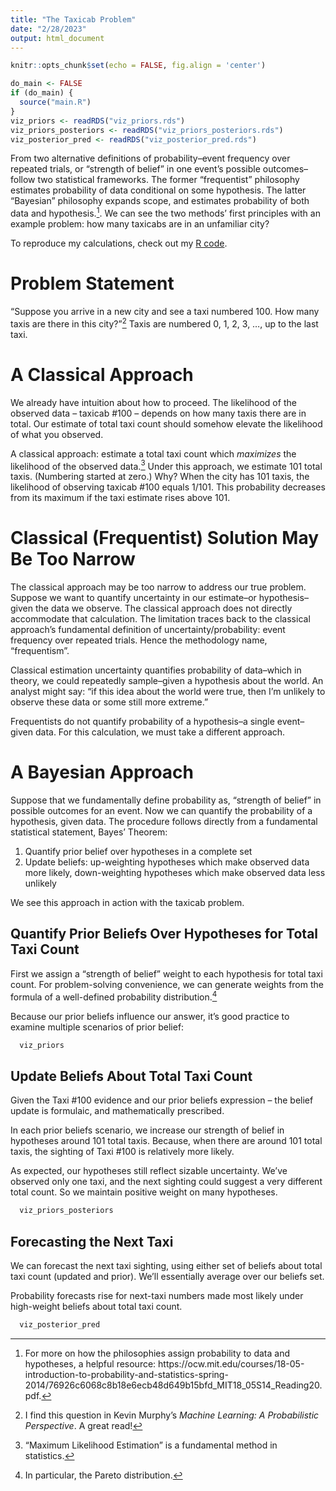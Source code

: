 ```yaml
---
title: "The Taxicab Problem"
date: "2/28/2023"
output: html_document
---
```


```r
knitr::opts_chunk$set(echo = FALSE, fig.align = 'center')

do_main <- FALSE
if (do_main) {
  source("main.R")
}
viz_priors <- readRDS("viz_priors.rds")
viz_priors_posteriors <- readRDS("viz_priors_posteriors.rds")
viz_posterior_pred <- readRDS("viz_posterior_pred.rds")
```

From two alternative definitions of probability--event frequency over repeated trials, or "strength of belief" in one event's possible outcomes--follow two statistical frameworks. The former "frequentist" philosophy estimates probability of data conditional on some hypothesis. The latter "Bayesian" philosophy expands scope, and estimates probability of both data and hypothesis.^[For more on how the philosophies assign probability to data and hypotheses, a helpful resource: https://ocw.mit.edu/courses/18-05-introduction-to-probability-and-statistics-spring-2014/76926c6068c8b18e6ecb48d649b15bfd_MIT18_05S14_Reading20.pdf.]. We can see the two methods' first principles with an example problem: how many taxicabs are in an unfamiliar city?

To reproduce my calculations, check out my [R code](https://github.com/abrahamalex13/bayesian-case-studies/blob/main/taxicab/main.R).

# Problem Statement

"Suppose you arrive in a new city and see a taxi numbered 100. How many taxis are there in this city?"^[I find this question in Kevin Murphy's _Machine Learning: A Probabilistic Perspective_. A great read!] Taxis are numbered 0, 1, 2, 3, ..., up to the last taxi.


# A Classical Approach

We already have intuition about how to proceed. The likelihood of the observed data -- taxicab #100 -- depends on how many taxis there are in total. Our estimate of total taxi count should somehow elevate the likelihood of what you observed.

A classical approach: estimate a total taxi count which _maximizes_ the likelihood of the observed data.^["Maximum Likelihood Estimation" is a fundamental method in statistics.] Under this approach, we estimate 101 total taxis. (Numbering started at zero.) Why? When the city has 101 taxis, the likelihood of observing taxicab #100 equals 1/101. This probability decreases from its maximum if the taxi estimate rises above 101.


# Classical (Frequentist) Solution May Be Too Narrow

The classical approach may be too narrow to address our true problem. Suppose we want to quantify uncertainty in our estimate--or hypothesis--given the data we observe. The classical approach does not directly accommodate that calculation. The limitation traces back to the classical approach's fundamental definition of uncertainty/probability: event frequency over repeated trials. Hence the methodology name, "frequentism". 

Classical estimation uncertainty quantifies probability of data--which in theory, we could repeatedly sample--given a hypothesis about the world. An analyst might say: "if this idea about the world were true, then I'm unlikely to observe these data or some still more extreme." 

Frequentists do not quantify probability of a hypothesis--a single event--given data. For this calculation, we must take a different approach.


# A Bayesian Approach

Suppose that we fundamentally define probability as, 
"strength of belief" in possible outcomes for an event.
Now we can quantify the probability of a hypothesis, given data.
The procedure follows directly from a 
fundamental statistical statement, Bayes' Theorem:

1. Quantify prior belief over hypotheses in a complete set 
2. Update beliefs: up-weighting hypotheses which make observed data more likely, down-weighting hypotheses which make observed data less unlikely

We see this approach in action with the taxicab problem. 

## Quantify Prior Beliefs Over Hypotheses for Total Taxi Count

First we assign a "strength of belief" weight to each 
hypothesis for total taxi count.
For problem-solving convenience, we can generate weights from 
the formula of a well-defined probability distribution.^[In particular, the Pareto distribution.]

Because our prior beliefs influence our answer,
it's good practice to examine multiple scenarios of prior belief:

```r
  viz_priors
```

## Update Beliefs About Total Taxi Count

Given the Taxi #100 evidence and our prior beliefs expression -- the belief update is formulaic, and mathematically prescribed. 

In each prior beliefs scenario, 
we increase our strength of belief in hypotheses 
around 101 total taxis. Because, when there are around 101 total taxis, the sighting of Taxi #100 is relatively more likely. 

As expected, our hypotheses still reflect sizable uncertainty.
We've observed only one taxi, and the next sighting could suggest a very different total count. So we maintain positive weight on many hypotheses.

```r
  viz_priors_posteriors
```

## Forecasting the Next Taxi

We can forecast the next taxi sighting, using either set of beliefs about total taxi count (updated and prior). We'll essentially average over our beliefs set.

Probability forecasts rise for next-taxi numbers made most likely under high-weight beliefs about total taxi count.

```r
  viz_posterior_pred
```
